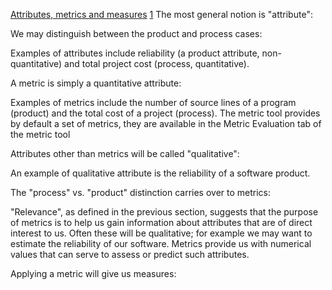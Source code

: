 [[Property:title|Attributes, metrics and measures]]
[[Property:weight|1]]
The most general notion is "attribute":

{{note| '''Attribute''': An '''attribute''' is a property, qualitative or quantitative, of software products or processes. }}

We may distinguish between the product and process cases:

{{note| '''Product attribute, process attribute''': A '''product attribute''' is an attribute that characterizes a software product or set of products. A '''process attribute''' is an attribute that characterizes a software-related process, such as development, maintenance, documentation, management, or multiple instances of such a process. }}

Examples of attributes include reliability (a product attribute, non-quantitative) and total project cost (process, quantitative).

A metric is simply a quantitative attribute:

{{note| '''Metric''': A '''metric''' is an attribute whose values are numbers (integers or reals), expressed relative to a certain '''unit''' specified as part of the metric definition. }}

Examples of metrics include the number of source lines of a program (product) and the total cost of a project (process). The metric tool provides by default a set of metrics, they are available in the Metric Evaluation tab of the metric tool

Attributes other than metrics will be called "qualitative":

{{note| '''Qualitative attribute''': A '''qualitative attribute''' is an attribute other than a metric. }}

An example of qualitative attribute is the reliability of a software product.

The "process" vs. "product" distinction carries over to metrics:

{{note| '''Product metric, process metric''': A metric is a '''product metric''' if it is a product attribute, a '''process metric''' if it is a process attribute. }}

"Relevance", as defined in the previous section, suggests that the purpose of metrics is to help us gain information about attributes that are of direct interest to us. Often these will be qualitative; for example we may want to estimate the reliability of our software. Metrics provide us with numerical values that can serve to assess or predict such attributes.

Applying a metric will give us measures:

{{note| '''Measure''':A '''measure''' is the value of a metric for a certain process or product. }}




